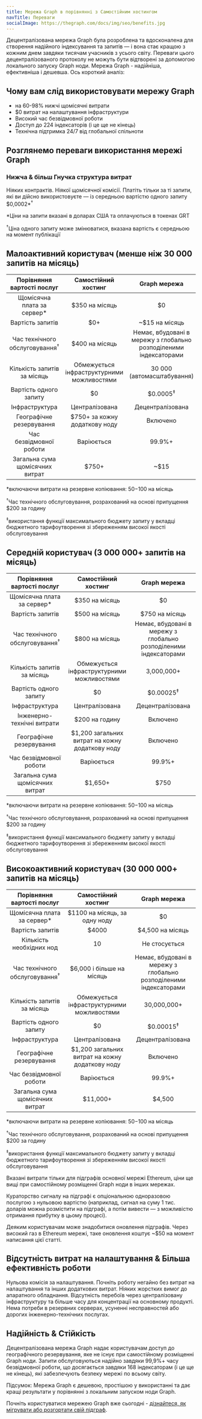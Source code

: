 ```yaml
---
title: Мережа Graph в порівнянні з Самостійним хостингом
navTitle: Переваги
socialImage: https://thegraph.com/docs/img/seo/benefits.jpg
---
```


Децентралізована мережа Graph була розроблена та вдосконалена для створення надійного індексування та запитів — і вона стає кращою з кожним днем завдяки тисячам учасників з усього світу. Переваги цього децентралізованого протоколу не можуть бути відтворені за допомогою локального запуску Graph ноди. Мережа Graph - надійніша, ефективніша і дешевша. Ось короткий аналіз:

## Чому вам слід використовувати мережу Graph

- на 60-98% нижчі щомісячні витрати
- $0 витрат на налаштування інфраструктури
- Високий час безвідмовної роботи
- Доступ до 224 індексаторів (і це ще не кінець)
- Технічна підтримка 24/7 від глобальної спільноти

## Розглянемо переваги використання мережі Graph

### Нижча & більш Гнучка структура витрат

Ніяких контрактів. Ніякої щомісячної комісії. Платіть тільки за ті запити, які ви дійсно використовуєте — із середньою вартістю одного запиту $0,0002\*<sup>†</sup>

\*Ціни на запити вказані в доларах США та оплачуються в токенах GRT

<sup>†</sup>Ціна одного запиту може змінюватися, вказана вартість є середньою на момент публікації

## Малоактивний користувач (менше ніж 30 000 запитів на місяць)

|        Порівняння вартості послуг         |            Самостійний хостинг             |                           Graph мережа                            |
|:-----------------------------------------:|:------------------------------------------:|:-----------------------------------------------------------------:|
|       Щомісячна плата за сервер\*       |               $350 на місяць               |                                $0                                 |
|             Вартість запитів              |                    $0+                     |                          ~$15 на місяць                           |
| Час технічного обслуговування<sup>†</sup> |               $400 на місяць               | Немає, вбудовані в мережу з глобально розподіленими індексаторами |
|        Кількість запитів за місяць        | Обмежується інфраструктурними можливостями |                    30 000 (автомасштабування)                     |
|          Вартість одного запиту           |                     $0                     |                        $0.0005<sup>‡</sup>                        |
|              Інфраструктура               |               Централізована               |                         Децентралізована                          |
|         Географічне резервування          |       $750+ за кожну додаткову ноду        |                             Включено                              |
|          Час безвідмовної роботи          |                 Варіюється                 |                              99.9%+                               |
|      Загальна сума щомісячних витрат      |  <span className="highlight-row" />$750+   |                               ~$15                                |

\*включаючи витрати на резервне копіювання: $50-$100 на місяць

<sup>†</sup>Час технічного обслуговування, розрахований на основі припущення $200 за годину

<sup>‡</sup>використання функції максимального бюджету запиту у вкладці бюджетного тарифоутворення зі збереженням високої якості обслуговування

## Середній користувач (3 000 000+ запитів на місяць)

|        Порівняння вартості послуг         |               Самостійний хостинг               |                           Graph мережа                            |
|:-----------------------------------------:|:-----------------------------------------------:|:-----------------------------------------------------------------:|
|       Щомісячна плата за сервер\*       |                 $350 на місяць                  |                                $0                                 |
|             Вартість запитів              |                 $500 на місяць                  |                          $750 на місяць                           |
| Час технічного обслуговування<sup>†</sup> |                 $800 на місяць                  | Немає, вбудовані в мережу з глобально розподіленими індексаторами |
|        Кількість запитів за місяць        |   Обмежується інфраструктурними можливостями    |                            3,000,000+                             |
|          Вартість одного запиту           |                       $0                        |                       $0.00025<sup>‡</sup>                        |
|              Інфраструктура               |                 Централізована                  |                         Децентралізована                          |
|        Інженерно-технічні витрати         |                 $200 на годину                  |                             Включено                              |
|         Географічне резервування          | $1,200 загальних витрат на кожну додаткову ноду |                             Включено                              |
|          Час безвідмовної роботи          |                   Варіюється                    |                              99.9%+                               |
|      Загальна сума щомісячних витрат      |   <span className="highlight-row" /> $1,650+    |                               $750                                |

\*включаючи витрати на резервне копіювання: $50-$100 на місяць

<sup>†</sup>Час технічного обслуговування, розрахований на основі припущення $200 за годину

<sup>‡</sup>використання функції максимального бюджету запиту у вкладці бюджетного тарифоутворення зі збереженням високої якості обслуговування

## Високоактивний користувач (30 000 000+ запитів на місяць)

|        Порівняння вартості послуг         |               Самостійний хостинг               |                           Graph мережа                            |
|:-----------------------------------------:|:-----------------------------------------------:|:-----------------------------------------------------------------:|
|       Щомісячна плата за сервер\*       |          $1100 на місяць, за одну ноду          |                                $0                                 |
|             Вартість запитів              |                      $4000                      |                         $4,500 на місяць                          |
|         Кількість необхідних нод          |                       10                        |                           Не стосується                           |
| Час технічного обслуговування<sup>†</sup> |            $6,000 і більше на місяць            | Немає, вбудовані в мережу з глобально розподіленими індексаторами |
|        Кількість запитів за місяць        |   Обмежується інфраструктурними можливостями    |                            30,000,000+                            |
|          Вартість одного запиту           |                       $0                        |                       $0.00015<sup>‡</sup>                        |
|              Інфраструктура               |                 Централізована                  |                         Децентралізована                          |
|         Географічне резервування          | $1,200 загальних витрат на кожну додаткову ноду |                             Включено                              |
|          Час безвідмовної роботи          |                   Варіюється                    |                              99.9%+                               |
|      Загальна сума щомісячних витрат      |   <span className="highlight-row" /> $11,000+   |                              $4,500                               |

\*включаючи витрати на резервне копіювання: $50-$100 на місяць

<sup>†</sup>Час технічного обслуговування, розрахований на основі припущення $200 за годину

<sup>‡</sup>використання функції максимального бюджету запиту у вкладці бюджетного тарифоутворення зі збереженням високої якості обслуговування

Вказані витрати тільки для підграфів основної мережі Ethereum, ціни ще вищі при самостійному розміщенні Graph ноди в інших мережах.

Кураторство сигналу на підграфі є опціональною одноразовою послугою з нульовою вартістю (наприклад, сигнал на суму 1 тис. доларів можна розмістити на підграфі, а потім вивести — з можливістю отримання прибутку в цьому процесі).

Деяким користувачам може знадобитися оновлення підграфів. Через високий газ в Ethereum мережі, таке оновлення коштує ~$50 на момент написання цієї статті.

## Відсутність витрат на налаштування & Більша ефективність роботи

Нульова комісія за налаштування. Почніть роботу негайно без витрат на налаштування та інших додаткових витрат. Ніяких жорстких вимог до апаратного обладнання. Відсутність перебоїв через централізовану інфраструктуру та більше часу для концентрації на основному продукті. Нема потреби в резервних серверах, усуненні несправностей або дорогих інженерно-технічних послугах.

## Надійність & Стійкість

Децентралізована мережа Graph надає користувачам доступ до географічного резервування, яке не існує при самостійному розміщенні Graph ноди. Запити обслуговуються надійно завдяки 99,9%+ часу безвідмовної роботи, що досягається завдяки 168 індексаторам (і це ще не кінець), які забезпечують безпеку мережі по всьому світу.

Підсумок: Мережа Graph є дешевою, простішою у використанні та дає кращі результати у порівнянні з локальним запуском ноди Graph.

Почніть користуватися мережею Graph вже сьогодні - [дізнайтеся, як мігрувати або розгортати свій підграф](https://thegraph.com/blog/how-to-migrate-ethereum-subgraph).
